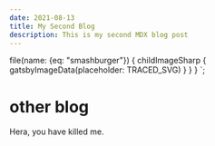 ```yaml
---
date: 2021-08-13  
title: My Second Blog
description: This is my second MDX blog post
---
```


  file(name: {eq: "smashburger"}) {
    childImageSharp {
      gatsbyImageData(placeholder: TRACED_SVG)
    }
  }
}
`;

# other blog

<GatsbyImage
  image={getImage(props.data.file)}
  alt="image of a burger"
/>

Hera, you have killed me.